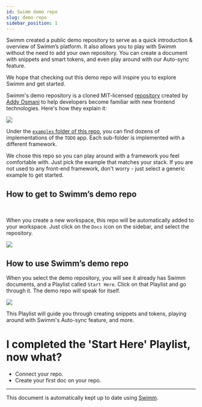 ```yaml
---
id: Swimm demo repo
slug: demo-repo
sidebar_position: 1
---
```


Swimm created a public demo repository to serve as a quick introduction & overview of Swimm’s platform. It also allows you to play with Swimm without the need to add your own repository. You can create a document with snippets and smart tokens, and even play around with our <Link to="/Features/keeping-docs-up-to-date">Auto-sync</Link> feature.

We hope that checking out this demo repo will inspire you to explore Swimm and get started.

Swimm's demo repository is a cloned MIT-licensed [repository](https://github.com/tastejs/todomvc) created by [Addy Osmani](https://github.com/addyosmani) to help developers become familiar with new frontend technologies. Here's how they explain it:

![](../../static/img/todomvc_github.jpg)

Under the [`examples` folder of this repo](https://github.com/tastejs/todomvc/tree/master/examples), you can find dozens of implementations of the `TODO` app. Each sub-folder is implemented with a different framework.

We chose this repo so you can play around with a framework you feel comfortable with. Just pick the example that matches your stack. If you are not used to any front-end framework, don't worry - just select a generic example to get started.

## How to get to Swimm’s demo repo

<br/>

When you create a new workspace, this repo will be automatically added to your workspace. Just click on the `Docs` icon on the sidebar, and select the repository.


![](../../static/img/find_demo_repo.jpg)


## How to use Swimm’s demo repo

When you select the demo repository, you will see it already has Swimm documents, and a Playlist called `Start Here`. Click on that Playlist and go through it. The demo repo will speak for itself.

![](../../static/img/demo_repo_start.jpg)

This Playlist will guide you through creating snippets and tokens, playing around with Swimm's Auto-sync feature, and more.

# I completed the 'Start Here' Playlist, now what?

* <Link to="/getting-started-guide/connecting-repositories-to-Swimm">Connect your repo</Link>.
* <Link to="/getting-started-guide/creating-a-doc">Create your first doc on your repo</Link>.

---
This document is automatically kept up to date using [Swimm](https://swimm.io).
